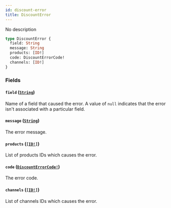 ```yaml
---
id: discount-error
title: DiscountError
---
```


No description

```graphql
type DiscountError {
  field: String
  message: String
  products: [ID!]
  code: DiscountErrorCode!
  channels: [ID!]
}
```

### Fields

#### `field` ([`String`](/api-reference/scalars/string.mdx))

Name of a field that caused the error. A value of `null` indicates that the error isn't associated with a particular field.

#### `message` ([`String`](/api-reference/scalars/string.mdx))

The error message.

#### `products` ([`[ID!]`](/api-reference/scalars/id.mdx))

List of products IDs which causes the error.

#### `code` ([`DiscountErrorCode!`](/api-reference/enums/discount-error-code.mdx))

The error code.

#### `channels` ([`[ID!]`](/api-reference/scalars/id.mdx))

List of channels IDs which causes the error.
